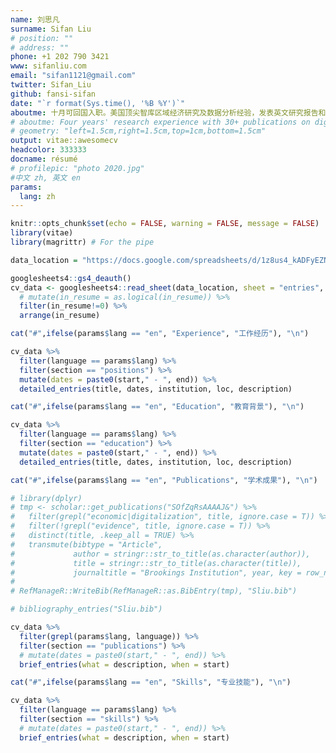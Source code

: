 ```yaml
---
name: 刘思凡
surname: Sifan Liu
# position: ""
# address: ""
phone: +1 202 790 3421
www: sifanliu.com
email: "sifan1121@gmail.com"
twitter: Sifan_Liu
github: fansi-sifan
date: "`r format(Sys.time(), '%B %Y')`"
aboutme: 十月可回国入职。美国顶尖智库区域经济研究及数据分析经验，发表英文研究报告和综述30余篇，主要研究方向涉及数字经济时代产业动态和政策支持。熟练运用 R, Python 等工具进行数据分析、数据建模、和数据可视化。
# aboutme: Four years' research experience with 30+ publications on digitalization, startup ecosystems, small businesses, and urban economic development. Provided consultation for five regional economic development organizations on industry strategies. Experienced analyst adept at collecting, analyzing, and interpreting large datasets, developing predictive models, and performing data management tasks. 
# geometry: "left=1.5cm,right=1.5cm,top=1cm,bottom=1.5cm"
output: vitae::awesomecv
headcolor: 333333
docname: résumé
# profilepic: "photo 2020.jpg"
#中文 zh, 英文 en
params:
  lang: zh
---
```


```r
knitr::opts_chunk$set(echo = FALSE, warning = FALSE, message = FALSE)
library(vitae)
library(magrittr) # For the pipe

data_location = "https://docs.google.com/spreadsheets/d/1z8us4_kADFyEZNinN_Ci_yrcyJwhcmXIRJPMXqcsBLo"  

googlesheets4::gs4_deauth()
cv_data <- googlesheets4::read_sheet(data_location, sheet = "entries", skip = 1, col_types = "c") %>% 
  # mutate(in_resume = as.logical(in_resume)) %>% 
  filter(in_resume!=0) %>% 
  arrange(in_resume)
```
 
```r
cat("#",ifelse(params$lang == "en", "Experience", "工作经历"), "\n")
```

```r
cv_data %>% 
  filter(language == params$lang) %>%
  filter(section == "positions") %>% 
  mutate(dates = paste0(start," - ", end)) %>% 
  detailed_entries(title, dates, institution, loc, description)
```


```r
cat("#",ifelse(params$lang == "en", "Education", "教育背景"), "\n")
```

```r
cv_data %>% 
  filter(language == params$lang) %>%
  filter(section == "education") %>% 
  mutate(dates = paste0(start," - ", end)) %>% 
  detailed_entries(title, dates, institution, loc, description)
```


```r
cat("#",ifelse(params$lang == "en", "Publications", "学术成果"), "\n")
```

```r
# library(dplyr)
# tmp <- scholar::get_publications("SOfZqRsAAAAJ&") %>%
#   filter(grepl("economic|digitalization", title, ignore.case = T)) %>%
#   filter(!grepl("evidence", title, ignore.case = T)) %>% 
#   distinct(title, .keep_all = TRUE) %>%
#   transmute(bibtype = "Article", 
#             author = stringr::str_to_title(as.character(author)),
#             title = stringr::str_to_title(as.character(title)),
#             journaltitle = "Brookings Institution", year, key = row_number())
# 
# RefManageR::WriteBib(RefManageR::as.BibEntry(tmp), "Sliu.bib")

# bibliography_entries("Sliu.bib") 

cv_data %>%
  filter(grepl(params$lang, language)) %>%
  filter(section == "publications") %>%
  # mutate(dates = paste0(start," - ", end)) %>%
  brief_entries(what = description, when = start)

```

```r
cat("#",ifelse(params$lang == "en", "Skills", "专业技能"), "\n")
```

```r
cv_data %>% 
  filter(language == params$lang) %>%
  filter(section == "skills") %>%
  # mutate(dates = paste0(start," - ", end)) %>%
  brief_entries(what = description, when = start)
```

